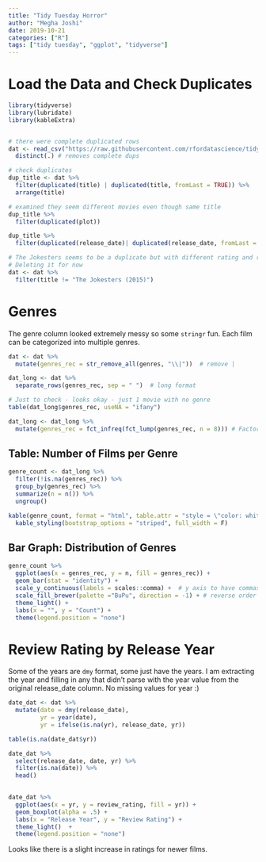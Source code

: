 ```yaml
---
title: "Tidy Tuesday Horror"
author: "Megha Joshi"
date: 2019-10-21
categories: ["R"]
tags: ["tidy tuesday", "ggplot", "tidyverse"]
---
```



# Load the Data and Check Duplicates

```r
library(tidyverse)
library(lubridate)
library(kableExtra)


# there were complete duplicated rows
dat <- read_csv("https://raw.githubusercontent.com/rfordatascience/tidytuesday/master/data/2019/2019-10-22/horror_movies.csv") %>%
  distinct(.) # removes complete dups

# check duplicates
dup_title <- dat %>%
  filter(duplicated(title) | duplicated(title, fromLast = TRUE)) %>%
  arrange(title)

# examined they seem different movies even though same title
dup_title %>%
  filter(duplicated(plot))

dup_title %>%
  filter(duplicated(release_date)| duplicated(release_date, fromLast = TRUE))

# The Jokesters seems to be a duplicate but with different rating and run time
# Deleting it for now
dat <- dat %>%
  filter(title != "The Jokesters (2015)")

```

# Genres

The genre column looked extremely messy so some `stringr` fun. Each film can be categorized into multiple genres. 

```r
dat <- dat %>%
  mutate(genres_rec = str_remove_all(genres, "\\|"))  # remove |

dat_long <- dat %>% 
  separate_rows(genres_rec, sep = " ")  # long format

# Just to check - looks okay - just 1 movie with no genre
table(dat_long$genres_rec, useNA = "ifany")

dat_long <- dat_long %>%
  mutate(genres_rec = fct_infreq(fct_lump(genres_rec, n = 8))) # Factor keeping 8 most frequent categories and lumping the rest to Other and order the factor by frequency
```

## Table: Number of Films per Genre

```r
genre_count <- dat_long %>%
  filter(!is.na(genres_rec)) %>%
  group_by(genres_rec) %>%
  summarize(n = n()) %>%
  ungroup() 

kable(genre_count, format = "html", table.attr = "style = \"color: white;\"") %>%
  kable_styling(bootstrap_options = "striped", full_width = F)
```

## Bar Graph: Distribution of Genres

```r
genre_count %>%
  ggplot(aes(x = genres_rec, y = n, fill = genres_rec)) +
  geom_bar(stat = "identity") + 
  scale_y_continuous(labels = scales::comma) +  # y axis to have commas 
  scale_fill_brewer(palette ="BuPu", direction = -1) + # reverse order the palette
  theme_light() + 
  labs(x = "", y = "Count") + 
  theme(legend.position = "none")
```


# Review Rating by Release Year

Some of the years are `dmy` format, some just have the years. I am extracting the year and filling in any that didn't parse with the year value from the original release_date column. No missing values for year :) 

```r
date_dat <- dat %>%
  mutate(date = dmy(release_date),
         yr = year(date),
         yr = ifelse(is.na(yr), release_date, yr))

table(is.na(date_dat$yr))

date_dat %>%
  select(release_date, date, yr) %>%
  filter(is.na(date)) %>%
  head()

  
date_dat %>%  
  ggplot(aes(x = yr, y = review_rating, fill = yr)) +
  geom_boxplot(alpha = .5) + 
  labs(x = "Release Year", y = "Review Rating") + 
  theme_light()  + 
  theme(legend.position = "none")
```


Looks like there is a slight increase in ratings for newer films.

